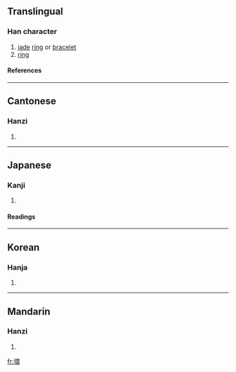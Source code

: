 {{see|环}}

==Translingual==
===Han character===
{{Han char|rn=96|rad=玉|as=13|sn=17|four=1613<sub>2</sub>|canj=一土田中女 (MGWLV)}}
# [[jade]] [[ring]] or [[bracelet]]
# [[ring]]
====References====
{{Han ref|kx=0743.170|dkj=21287|dj=1152.140|hdz=21140.050|uh=74B0|ud=29872|bh=C0F4|bd=49396}}

----
==Cantonese==
===Hanzi===
{{yue-hanzi|jyut=|y=waan4}}
# {{defn|Cantonese}}

----
==Japanese==
===Kanji===
{{ja-kanji|grade=c|rs=玉13}}
# {{defn|Japanese}} 
====Readings====
{{ja-readings|on=[[かん]] (kan)|kun=[[たまき]] (tamaki), [[わ]] (wa), [[めぐる]] (meguru)|nanori=}}

----
==Korean==
===Hanja===
{{ko-hanja|hangeul=환|eumhun=|rv=hwan|mr=hwan|y=hwan}}
# {{defn|Korean}}

----
==Mandarin==
===Hanzi===
{{cmn-hanzi|sim=环|pin=[[huán]] (huan2)|wg=huan<sup>2</sup>}}
# {{defn|Mandarin}}

[[fr:環]]